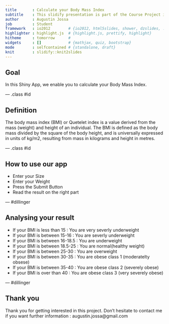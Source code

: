 ```yaml
---
title       : Calculate your Body Mass Index
subtitle    : This slidify presentation is part of the Course Project in the Data product Coursera class
author      : Augustin Jossa
job         : Student
framework   : io2012        # {io2012, html5slides, shower, dzslides, ...}
highlighter : highlight.js  # {highlight.js, prettify, highlight}
hitheme     : tomorrow      # 
widgets     : []            # {mathjax, quiz, bootstrap}
mode        : selfcontained # {standalone, draft}
knit        : slidify::knit2slides
---
```


## Goal

In this Shiny App, we enable you to calculate your Body Mass Index.

--- .class #id 

## Definition

The body mass index (BMI) or Quetelet index is a value derived from the mass (weight) and height of an individual. The BMI is defined as the body mass divided by the square of the body height, and is universally expressed in units of kg/m2, resulting from mass in kilograms and height in metres.

--- .class #id 

## How to use our app

- Enter your Size
- Enter your Weight
- Press the Submit Button
- Read the result on the right part

--- #dillinger

## Analysing your result
- If your BMI is less than 15 : You are very severly underweight
- If your BMI is between 15-16 : You are severly underweight
- If your BMI is between 16-18.5 : You are underweight
- If your BMI is between 18.5-25 : You are normal(healthy weight)
- If your BMI is between 25-30 : You are overweight
- If your BMI is between 30-35 : You are obese class 1 (moderatelty obsese)
- If your BMI is between 35-40 : You are obese class 2 (severely obese)
- If your BMI is over than 40 : You are obese class 3 (very severely obese)


--- #dillinger

## Thank you
Thank you for getting interested in this project. 
Don't hesitate to contact me if you want further information : augustin.jossa@gmail.com
 